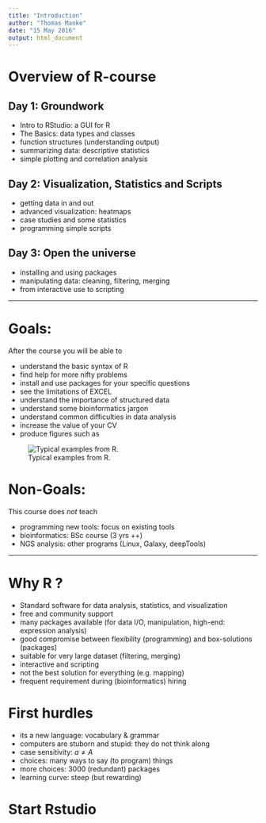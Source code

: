 ```yaml
---
title: "Introduction"
author: "Thomas Manke"
date: "15 May 2016"
output: html_document
---
```

# Overview of R-course

## Day 1: Groundwork
* Intro to RStudio: a GUI for R
* The Basics: data types and classes
* function structures (understanding output)
* summarizing data: descriptive statistics
* simple plotting and correlation analysis


## Day 2: Visualization, Statistics and Scripts
* getting data in and out
* advanced visualization: heatmaps
* case studies and some statistics
* programming simple scripts

## Day 3: Open the universe
* installing and using packages
* manipulating data: cleaning, filtering, merging
* from interactive use to scripting

***

# Goals: 
After the course you will be able to

* understand the basic syntax of R
* find help for more nifty problems
* install and use packages for your specific questions
* see the limitations of EXCEL
* understand the importance of structured data
* understand some bioinformatics jargon
* understand common difficulties in data analysis
* increase the value of your CV
* produce figures such as

![Typical examples from R.](../images/sample_plots.png)

[//]: # http://www.r-graph-gallery.com/all-graphs/

# Non-Goals:
This course does *not* teach 

* programming new tools: focus on existing tools
* bioinformatics: BSc course (3 yrs ++)
* NGS analysis: other programs (Linux, Galaxy, deepTools)

***

# Why R ?
* Standard software for data analysis, statistics, and visualization
* free and community support
* many packages available (for data I/O, manipulation, high-end: expression analysis)
* good compromise between flexibility (programming) and box-solutions (packages)
* suitable for very large dataset (filtering, merging)
* interactive and scripting
* not the best solution for everything (e.g. mapping)
* frequent requirement during (bioinformatics) hiring

# First hurdles
* its a new language: vocabulary & grammar
* computers are stuborn and stupid: they do not think along
* case sensitivity: $a \ne A$
* choices: many ways to say (to program) things
* more choices: 3000 (redundant) packages
* learning curve: steep (but rewarding)

# Start Rstudio